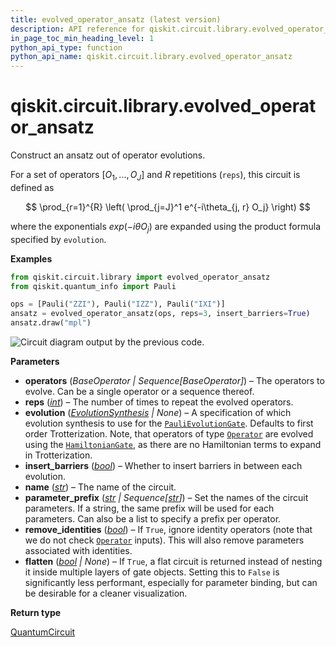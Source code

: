 ```yaml
---
title: evolved_operator_ansatz (latest version)
description: API reference for qiskit.circuit.library.evolved_operator_ansatz in the latest version of qiskit
in_page_toc_min_heading_level: 1
python_api_type: function
python_api_name: qiskit.circuit.library.evolved_operator_ansatz
---
```


<span id="qiskit-circuit-library-evolved-operator-ansatz" />

# qiskit.circuit.library.evolved\_operator\_ansatz

<Function id="qiskit.circuit.library.evolved_operator_ansatz" isDedicatedPage={true} github="https://github.com/Qiskit/qiskit/tree/stable/2.0/qiskit/circuit/library/n_local/evolved_operator_ansatz.py#L39-L184" signature="qiskit.circuit.library.evolved_operator_ansatz(operators, reps=1, evolution=None, insert_barriers=False, name='EvolvedOps', parameter_prefix='t', remove_identities=True, flatten=None)">
  Construct an ansatz out of operator evolutions.

  For a set of operators $[O_1, ..., O_J]$ and $R$ repetitions (`reps`), this circuit is defined as

$$
\prod_{r=1}^{R} \left( \prod_{j=J}^1 e^{-i\theta_{j, r} O_j} \right)
$$

  where the exponentials $exp(-i\theta O_j)$ are expanded using the product formula specified by `evolution`.

  **Examples**

  ```python
  from qiskit.circuit.library import evolved_operator_ansatz
  from qiskit.quantum_info import Pauli

  ops = [Pauli("ZZI"), Pauli("IZZ"), Pauli("IXI")]
  ansatz = evolved_operator_ansatz(ops, reps=3, insert_barriers=True)
  ansatz.draw("mpl")
  ```

  ![Circuit diagram output by the previous code.](/docs/images/api/qiskit/qiskit-circuit-library-evolved_operator_ansatz-1.avif)

  **Parameters**

  *   **operators** (*BaseOperator | Sequence\[BaseOperator]*) – The operators to evolve. Can be a single operator or a sequence thereof.
  *   **reps** ([*int*](https://docs.python.org/3/library/functions.html#int "(in Python v3.13)")) – The number of times to repeat the evolved operators.
  *   **evolution** ([*EvolutionSynthesis*](qiskit.synthesis.EvolutionSynthesis "qiskit.synthesis.EvolutionSynthesis") *| None*) – A specification of which evolution synthesis to use for the [`PauliEvolutionGate`](qiskit.circuit.library.PauliEvolutionGate "qiskit.circuit.library.PauliEvolutionGate"). Defaults to first order Trotterization. Note, that operators of type [`Operator`](qiskit.quantum_info.Operator "qiskit.quantum_info.Operator") are evolved using the [`HamiltonianGate`](qiskit.circuit.library.HamiltonianGate "qiskit.circuit.library.HamiltonianGate"), as there are no Hamiltonian terms to expand in Trotterization.
  *   **insert\_barriers** ([*bool*](https://docs.python.org/3/library/functions.html#bool "(in Python v3.13)")) – Whether to insert barriers in between each evolution.
  *   **name** ([*str*](https://docs.python.org/3/library/stdtypes.html#str "(in Python v3.13)")) – The name of the circuit.
  *   **parameter\_prefix** ([*str*](https://docs.python.org/3/library/stdtypes.html#str "(in Python v3.13)") *| Sequence\[*[*str*](https://docs.python.org/3/library/stdtypes.html#str "(in Python v3.13)")*]*) – Set the names of the circuit parameters. If a string, the same prefix will be used for each parameters. Can also be a list to specify a prefix per operator.
  *   **remove\_identities** ([*bool*](https://docs.python.org/3/library/functions.html#bool "(in Python v3.13)")) – If `True`, ignore identity operators (note that we do not check [`Operator`](qiskit.quantum_info.Operator "qiskit.quantum_info.Operator") inputs). This will also remove parameters associated with identities.
  *   **flatten** ([*bool*](https://docs.python.org/3/library/functions.html#bool "(in Python v3.13)") *| None*) – If `True`, a flat circuit is returned instead of nesting it inside multiple layers of gate objects. Setting this to `False` is significantly less performant, especially for parameter binding, but can be desirable for a cleaner visualization.

  **Return type**

  [QuantumCircuit](qiskit.circuit.QuantumCircuit "qiskit.circuit.QuantumCircuit")
</Function>

